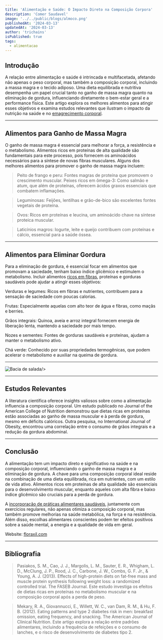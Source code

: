 ```yaml
---
title: 'Alimentação e Saúde: O Impacto Direto na Composição Corpora'
description: 'Comer Saudavel'
image: '../../public/blogs/almoco.png'
publishedAt: '2024-03-13'
updatedAt: '2024-03-13'
author: 'trichains'
isPublished: true
tags:
  - alimentacao
---
```


## Introdução

A relação entre alimentação e saúde é intrincada e multifacetada, afetando não apenas o peso corporal, mas também a composição corporal, incluindo a massa magra e o tecido adiposo. Uma dieta equilibrada e nutritiva desempenha um papel crucial tanto no ganho de massa magra quanto na eliminação de gordura, influenciando diretamente o bem-estar geral e a performance física. Este artigo explora os melhores alimentos para atingir esses objetivos e examina estudos relevantes que ilustram o impacto da nutrição na saúde e no [emagrecimento corporal](https://floraxil.com/?utm_source=backlink1-floraxil).

---

## Alimentos para Ganho de Massa Magra

 O ganho de massa magra é essencial para melhorar a força, a resistência e o metabolismo. Alimentos ricos em proteínas de alta qualidade são fundamentais para este processo, pois fornecem os aminoácidos necessários para a síntese de novas fibras musculares. Alguns dos melhores alimentos para promover o ganho de massa magra incluem:
  
 > Peito de frango e peru: Fontes magras de proteína que promovem o crescimento muscular.
Peixes ricos em ômega-3: Como salmão e atum, que além de proteínas, oferecem ácidos graxos essenciais que combatem inflamações.

 > Leguminosas: Feijões, lentilhas e grão-de-bico são excelentes fontes vegetais de proteína.

 > Ovos: Ricos em proteínas e leucina, um aminoácido chave na síntese proteica muscular.

 > Laticínios magros: Iogurte, leite e queijo contribuem com proteínas e cálcio, essencial para a saúde óssea.

---

## Alimentos para Eliminar Gordura

 Para a eliminação de gordura, é essencial focar em alimentos que promovam a saciedade, tenham baixo índice glicêmico e estimulem o metabolismo. Incluir alimentos [ricos em fibras](https://pharmasix.com.br/blog/blogs/cafe-verde), proteínas e gorduras saudáveis pode ajudar a atingir esses objetivos:

 Verduras e legumes: Ricos em fibras e nutrientes, contribuem para a sensação de saciedade com poucas calorias.

 Frutas: Especialmente aquelas com alto teor de água e fibras, como maçãs e berries.

 Grãos integrais: Quinoa, aveia e arroz integral fornecem energia de liberação lenta, mantendo a saciedade por mais tempo.

 Nozes e sementes: Fontes de gorduras saudáveis e proteínas, ajudam a manter o metabolismo ativo.

 Chá verde: Conhecido por suas propriedades termogênicas, que podem acelerar o metabolismo e auxiliar na queima de gordura.

---

<div style={{ display: 'flex', justifyContent: 'center' }}>
  <Image
    src="/blog/blogs/salada.png"
    width={400}
    height={404}
    alt="Bacia de salada"
    
  />
</div>

---

## Estudos Relevantes

 A literatura científica oferece insights valiosos sobre como a alimentação influencia a composição corporal. Um estudo publicado no Journal of the American College of Nutrition demonstrou que dietas ricas em proteínas estão associadas ao ganho de massa muscular e à perda de gordura, mesmo em déficits calóricos. Outra pesquisa, no International Journal of Obesity, encontrou uma correlação entre o consumo de grãos integrais e a redução da gordura abdominal.

---

## Conclusão


A alimentação tem um impacto direto e significativo na saúde e na composição corporal, influenciando o ganho de massa magra e a eliminação de gordura. A chave para uma composição corporal ideal reside na combinação de uma dieta equilibrada, rica em nutrientes, com um estilo de vida ativo. Alimentos ricos em proteínas de alta qualidade são essenciais para o desenvolvimento muscular, enquanto aqueles com alta fibra e baixo índice glicêmico são cruciais para a perda de gordura.

A [incorporação de práticas alimentares saudáveis](https://g1.globo.com/sp/presidente-prudente-regiao/blog/nutricao-pratica/4.html), juntamente com exercícios regulares, não apenas otimiza a composição corporal, mas também promove melhorias na saúde metabólica, na força e na resistência. Além disso, escolhas alimentares conscientes podem ter efeitos positivos sobre a saúde mental, a energia e a qualidade de vida em geral.


Website: [floraxil.com](https://floraxil.com/?utm_source=backlink1-floraxil)

---

## Bibliografia

> Pasiakos, S. M., Cao, J. J., Margolis, L. M., Sauter, E. R., Whigham, L. D., McClung, J. P., Rood, J. C., Carbone, J. W., Combs, G. F. Jr., & Young, A. J. (2013). Effects of high-protein diets on fat-free mass and muscle protein synthesis following weight loss: a randomized controlled trial. The FASEB Journal. Este estudo investiga os efeitos de dietas ricas em proteínas no metabolismo muscular e na composição corporal após a perda de peso.

> Mekary, R. A., Giovannucci, E., Willett, W. C., van Dam, R. M., & Hu, F. B. (2012). Eating patterns and type 2 diabetes risk in men: breakfast omission, eating frequency, and snacking. The American Journal of Clinical Nutrition. Este artigo explora a relação entre padrões alimentares, incluindo a frequência de refeições e o consumo de lanches, e o risco de desenvolvimento de diabetes tipo 2.